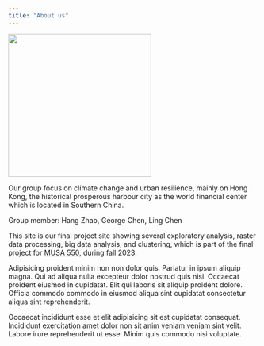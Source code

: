 ```yaml
---
title: "About us"
---
```


<!-- Use a grid -->
::: {.grid}

<!-- Left column has a width of 4/12 and shows a picture of me -->
::: {.g-col-4}
![](images/George_pic.jpg){width=3in}
:::

<!-- Text gets a column with width 8/12 -->
::: {.g-col-8}

Our group focus on climate change and urban resilience, mainly on Hong Kong, the historical prosperous harbour city as the world financial center which is located in Southern China. 

Group member: Hang Zhao, George Chen, Ling Chen

This site is our final project site showing several exploratory analysis, raster data processing, big data analysis, and clustering, which is part of the final project for [MUSA 550](https://musa-550-fall-2023.github.io/), during fall 2023. 

Adipisicing proident minim non non dolor quis. Pariatur in ipsum aliquip magna. Qui ad aliqua nulla excepteur dolor nostrud quis nisi. Occaecat proident eiusmod in cupidatat. Elit qui laboris sit aliquip proident dolore. Officia commodo commodo in eiusmod aliqua sint cupidatat consectetur aliqua sint reprehenderit.

Occaecat incididunt esse et elit adipisicing sit est cupidatat consequat. Incididunt exercitation amet dolor non sit anim veniam veniam sint velit. Labore irure reprehenderit ut esse. Minim quis commodo nisi voluptate.

::: 

:::



